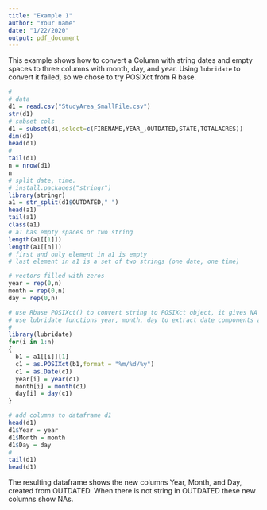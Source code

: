 ```yaml
---
title: "Example 1"
author: "Your name"
date: "1/22/2020"
output: pdf_document
---
```


This example shows how to convert a Column with string dates and empty spaces to three columns with month, day, and year. Using `lubridate` to convert it failed, so we chose to try POSIXct from R base.


```r
#
# data
d1 = read.csv("StudyArea_SmallFile.csv")
str(d1)
# subset cols
d1 = subset(d1,select=c(FIRENAME,YEAR_,OUTDATED,STATE,TOTALACRES))
dim(d1)
head(d1)
#
tail(d1)
n = nrow(d1)
n
# split date, time.
# install.packages("stringr")
library(stringr)
a1 = str_split(d1$OUTDATED," ")
head(a1)
tail(a1)
class(a1)
# a1 has empty spaces or two string
length(a1[[1]])
length(a1[[n]])
# first and only element in a1 is empty
# last element in a1 is a set of two strings (one date, one time)

# vectors filled with zeros
year = rep(0,n)
month = rep(0,n)
day = rep(0,n)

# use Rbase POSIXct() to convert string to POSIXct object, it gives NA if a1 is empty
# use lubridate functions year, month, day to extract date components as numeric
#
library(lubridate)
for(i in 1:n)
{
  b1 = a1[[i]][1]
  c1 = as.POSIXct(b1,format = "%m/%d/%y")
  c1 = as.Date(c1)
  year[i] = year(c1)
  month[i] = month(c1)
  day[i] = day(c1)
}

# add columns to dataframe d1
head(d1)
d1$Year = year
d1$Month = month
d1$Day = day
# 
tail(d1)
head(d1)
```
The resulting dataframe shows the new columns Year, Month, and Day, created from OUTDATED.
When there is not string in OUTDATED these new columns show NAs.